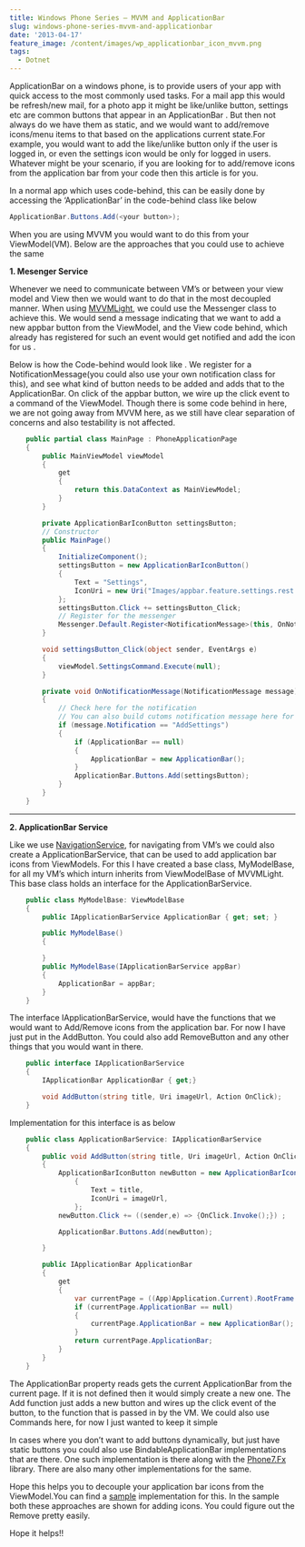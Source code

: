 ```yaml
---
title: Windows Phone Series – MVVM and ApplicationBar
slug: windows-phone-series-mvvm-and-applicationbar
date: '2013-04-17'
feature_image: /content/images/wp_applicationbar_icon_mvvm.png
tags:
  - Dotnet
---
```

ApplicationBar on a windows phone, is to provide users of your app with quick access to the most commonly used tasks. For a mail app this would be refresh/new mail, for a photo app it might be like/unlike button, settings etc are common buttons that appear in an ApplicationBar . But then not always do we have them as static, and we would want to add/remove icons/menu items to that based on the applications current state.For example, you would want to add the like/unlike button only if the user is logged in, or even the settings icon would be only for logged in users. Whatever might be your scenario, if you are looking for to add/remove icons from the application bar from your code then this article is for you.

In a normal app which uses code-behind, this can be easily done by accessing the ‘ApplicationBar’ in the code-behind class like below

```csharp
ApplicationBar.Buttons.Add(<your button>);

```

When you are using MVVM you would want to do this from your ViewModel(VM). Below are the approaches that you could use to achieve the same

**1\. Mesenger Service**

Whenever we need to communicate between VM’s or between your view model and View then we would want to do that in the most decoupled manner. When using [MVVMLight](http://www.galasoft.ch/mvvm/), we could use the Messenger class to achieve this. We would send a message indicating that we want to add a new appbar button from the ViewModel, and the View code behind, which already has registered for such an event would get notified and add the icon for us .

Below is how the Code-behind would look like . We register for a NotificationMessage(you could also use your own notification class for this), and see what kind of button needs to be added and adds that to the ApplicationBar. On click of the appbar button, we wire up the click event to a command of the ViewModel. Though there is some code behind in here, we are not going away from MVVM here, as we still have clear separation of concerns and also testability is not affected.

```csharp
    public partial class MainPage : PhoneApplicationPage
    {
        public MainViewModel viewModel
        {
            get
            {
                return this.DataContext as MainViewModel;
            }
        }

        private ApplicationBarIconButton settingsButton;
        // Constructor
        public MainPage()
        {
            InitializeComponent();
            settingsButton = new ApplicationBarIconButton()
            {
                Text = "Settings",
                IconUri = new Uri("Images/appbar.feature.settings.rest.png", UriKind.Relative)
            };
            settingsButton.Click += settingsButton_Click;
            // Register for the messenger
            Messenger.Default.Register<NotificationMessage>(this, OnNotificationMessage);
        }

        void settingsButton_Click(object sender, EventArgs e)
        {
            viewModel.SettingsCommand.Execute(null);
        }

        private void OnNotificationMessage(NotificationMessage message)
        {
            // Check here for the notification
            // You can also build cutoms notification message here for this by inheriting from MessageBase
            if (message.Notification == "AddSettings")
            {
                if (ApplicationBar == null)
                {
                    ApplicationBar = new ApplicationBar();
                }
                ApplicationBar.Buttons.Add(settingsButton);
            }
        }
    }


```

---

**2\. ApplicationBar Service**

Like we use [NavigationService](http://www.geekchamp.com/articles/mvvm-in-real-life-windows-phone-applications-part2), for navigating from VM’s we could also create a ApplicationBarService, that can be used to add application bar icons from ViewModels. For this I have created a base class, MyModelBase, for all my VM’s which inturn inherits from ViewModelBase of MVVMLight. This base class holds an interface for the ApplicationBarService.

```csharp
    public class MyModelBase: ViewModelBase
    {
        public IApplicationBarService ApplicationBar { get; set; }

        public MyModelBase()
        {

        }
        public MyModelBase(IApplicationBarService appBar)
        {
            ApplicationBar = appBar;
        }
    }


```

The interface IApplicationBarService, would have the functions that we would want to Add/Remove icons from the application bar. For now I have just put in the AddButton. You could also add RemoveButton and any other things that you would want in there.

```csharp
    public interface IApplicationBarService
    {
        IApplicationBar ApplicationBar { get;}

        void AddButton(string title, Uri imageUrl, Action OnClick);
    }

```

Implementation for this interface is as below

```csharp
    public class ApplicationBarService: IApplicationBarService
    {
        public void AddButton(string title, Uri imageUrl, Action OnClick)
        {
            ApplicationBarIconButton newButton = new ApplicationBarIconButton()
                {
                    Text = title,
                    IconUri = imageUrl,
                };
            newButton.Click += ((sender,e) => {OnClick.Invoke();}) ;

            ApplicationBar.Buttons.Add(newButton);

        }

        public IApplicationBar ApplicationBar
        {
            get
            {
                var currentPage = ((App)Application.Current).RootFrame.Content as PhoneApplicationPage;
                if (currentPage.ApplicationBar == null)
                {
                    currentPage.ApplicationBar = new ApplicationBar();
                }
                return currentPage.ApplicationBar;
            }
        }
    }

```

The ApplicationBar property reads gets the current ApplicationBar from the current page. If it is not defined then it would simply create a new one. The Add function just adds a new button and wires up the click event of the button, to the function that is passed in by the VM. We could also use Commands here, for now I just wanted to keep it simple

In cases where you don’t want to add buttons dynamically, but just have static buttons you could also use BindableApplicationBar implementations that are there. One such implementation is there along with the [Phone7.Fx](http://phone7.codeplex.com/) library. There are also many other implementations for the same.

Hope this helps you to decouple your application bar icons from the ViewModel.You can find a [sample](https://github.com/rahulpnath/Blog/tree/master/PhoneAppBarMvvm) implementation for this. In the sample both these approaches are shown for adding icons. You could figure out the Remove pretty easily.

<ImageCard src="/content/images/wp_applicationbar_icon_mvvm.png" alt="windows phone applicationbar mvvm" />

Hope it helps!!
